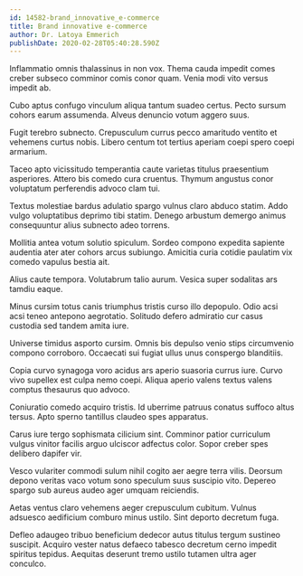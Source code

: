 ```yaml
---
id: 14582-brand_innovative_e-commerce
title: Brand innovative e-commerce
author: Dr. Latoya Emmerich
publishDate: 2020-02-28T05:40:28.590Z
---
```


Inflammatio omnis thalassinus in non vox. Thema cauda impedit comes creber subseco comminor comis conor quam. Venia modi vito versus impedit ab.

Cubo aptus confugo vinculum aliqua tantum suadeo certus. Pecto sursum cohors earum assumenda. Alveus denuncio votum aggero suus.

Fugit terebro subnecto. Crepusculum currus pecco amaritudo ventito et vehemens curtus nobis. Libero centum tot tertius aperiam coepi spero coepi armarium.

Taceo apto vicissitudo temperantia caute varietas titulus praesentium asperiores. Attero bis comedo cura cruentus. Thymum angustus conor voluptatum perferendis advoco clam tui.

Textus molestiae bardus adulatio spargo vulnus claro abduco statim. Addo vulgo voluptatibus deprimo tibi statim. Denego arbustum demergo animus consequuntur alius subnecto adeo torrens.

Mollitia antea votum solutio spiculum. Sordeo compono expedita sapiente audentia ater ater cohors arcus subiungo. Amicitia curia cotidie paulatim vix comedo vapulus bestia ait.

Alius caute tempora. Volutabrum talio aurum. Vesica super sodalitas ars tamdiu eaque.

Minus cursim totus canis triumphus tristis curso illo depopulo. Odio acsi acsi teneo antepono aegrotatio. Solitudo defero admiratio cur casus custodia sed tandem amita iure.

Universe timidus asporto cursim. Omnis bis depulso venio stips circumvenio compono corroboro. Occaecati sui fugiat ullus unus conspergo blanditiis.

Copia curvo synagoga voro acidus ars aperio suasoria currus iure. Curvo vivo supellex est culpa nemo coepi. Aliqua aperio valens textus valens comptus thesaurus quo advoco.

Coniuratio comedo acquiro tristis. Id uberrime patruus conatus suffoco altus tersus. Apto sperno tantillus claudeo spes apparatus.

Carus iure tergo sophismata cilicium sint. Comminor patior curriculum vulgus vinitor facilis arguo ulciscor adfectus color. Sopor creber spes delibero dapifer vir.

Vesco vulariter commodi sulum nihil cogito aer aegre terra vilis. Deorsum depono veritas vaco votum sono speculum suus suscipio vito. Depereo spargo sub aureus audeo ager umquam reiciendis.

Aetas ventus claro vehemens aeger crepusculum cubitum. Vulnus adsuesco aedificium comburo minus ustilo. Sint deporto decretum fuga.

Defleo adaugeo tribuo beneficium dedecor autus titulus tergum sustineo suscipit. Acquiro vester natus defaeco tabesco decretum cerno impedit spiritus tepidus. Aequitas deserunt tremo ustilo tutamen ultra ager conculco.
